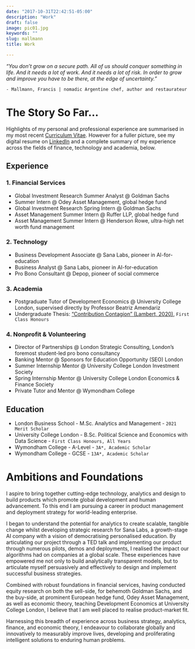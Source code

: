 ```yaml
---
date: "2017-10-31T22:42:51-05:00"
description: "Work"
draft: false
image: pic01.jpg   
keywords: ""
slug: mallmann
title: Work   

---
```

*"You don't grow on a secure path. All of us should conquer something in life. And it needs a lot of work. And it needs a lot of risk. In order to grow and improve you have to be there, at the edge of uncertainty."*    
  
  `- Mallmann, Francis | nomadic Argentine chef, author and restaurateur`

# The Story So Far... 

Highlights of my personal and professional experience are summarised in my most recent [Curriculum Vitae](https://drive.google.com/file/d/12SyD72Co9dRg4MpBBCtA92TIyoUoLI9t/view?usp=sharing "Alberto Lambert - Curriculum Vitae"){target="_blank"}. However for a fuller picture, see my digital resume on [LinkedIn](https://www.linkedin.com/in/albertolambert/ "Alberto Lambert - LinkedIn"){target="_blank"} and a complete summary of my experience across the fields of finance, technology and academia, below. 

## Experience

### 1. Financial Services 

* Global Investment Research Summer Analyst @ Goldman Sachs
* Summer Intern @ Odey Asset Management, global hedge fund
* Global Investment Research Spring Intern @ Goldman Sachs
* Asset Management Summer Intern @ Ruffer LLP, global hedge fund
* Asset Management Summer Intern @ Henderson Rowe, ultra-high net worth fund management

### 2. Technology

* Business Development Associate @ Sana Labs, pioneer in AI-for-education  
* Business Analyst @ Sana Labs, pioneer in AI-for-education  
* Pro Bono Consultant @ Depop, pioneer of social commerce  

### 3. Academia 

* Postgraduate Tutor of Development Economics @ University College London, supervised directly by Professor Beatriz Amendariz  
* Undergraduate Thesis: ["Contribution Contagion" (Lambert, 2020)](https://drive.google.com/file/d/1k5ta2McSUAdeW43cdwi1lV6xRsVWhOyh/view?usp=sharing "Contribution Contagion (Lambert, 2020)"){target="_blank"}, `First Class Honours` 

### 4. Nonprofit & Volunteering

* Director of Partnerships @ London Strategic Consulting, London's foremost student-led pro bono consultancy  
* Banking Mentor @ Sponsors for Education Opportunity (SEO) London  
* Summer Internship Mentor @ University College London Investment Society  
* Spring Internship Mentor @ University College London Economics & Finance Society  
* Private Tutor and Mentor @ Wymondham College  

## Education

* London Business School - M.Sc. Analytics and Management - `2021 Merit Scholar`  
* University College London - B.Sc. Political Science and Economics with Data Science - `First Class Honours, All Years`  
* Wymondham College - A-Level - `3A*, Academic Scholar`
* Wymondham College - GCSE - `13A*, Academic Scholar` 

# Ambitions and Foundations

I aspire to bring together cutting-edge technology, analytics and design to build products which promote global development and human advancement. To this end I am pursuing a career in product management and deployment strategy for world-leading enterprise.

I began to understand the potential for analytics to create scalable, tangible change whilst developing strategic research for Sana Labs, a growth-stage AI company with a vision of democratising personalised education. By articulating our project through a TED talk and implementing our product through numerous pilots, demos and deployments, I realised the impact our algorithms had on companies at a global scale. These experiences have empowered me not only to build analytically transparent models, but to articulate myself persuasively and effectively to design and implement successful business strategies. 

Combined with robust foundations in financial services, having conducted equity research on both the sell-side, for behemoth Goldman Sachs, and the buy-side, at prominent European hedge fund, Odey Asset Management, as well as economic theory, teaching Development Economics at University College London, I believe that I am well placed to realise product-market fit. 

Harnessing this breadth of experience across business strategy, analytics, finance, and economic theory, I endeavour to collaborate globally and innovatively to measurably improve lives, developing and proliferating intelligent solutions to enduring human problems.
